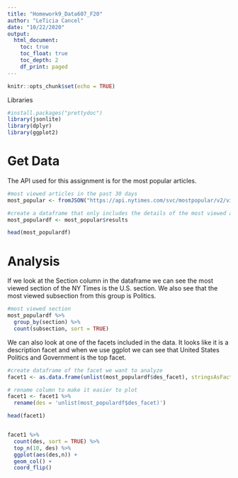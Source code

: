 ```yaml
---
title: "Homework9_Data607_F20"
author: "LeTicia Cancel"
date: "10/22/2020"
output: 
  html_document:
    toc: true
    toc_float: true
    toc_depth: 2
    df_print: paged
---
```


```r
knitr::opts_chunk$set(echo = TRUE)
```

Libraries
```r
#install.packages("prettydoc")
library(jsonlite)
library(dplyr)
library(ggplot2)
```

# Get Data

The API used for this assignment is for the most popular articles.
```r
#most viewed articles in the past 30 days
most_popular <- fromJSON("https://api.nytimes.com/svc/mostpopular/v2/viewed/30.json?api-key=PznXIQ8GgeAC84XdXYy34uS8IGQhqqyA")

#create a dataframe that only includes the details of the most viewed articles
most_populardf <- most_popular$results

head(most_populardf)

```

# Analysis

If we look at the Section column in the dataframe we can see the most viewed section of the NY Times is the U.S. section. We also see that the most viewed subsection from this group is Politics. 
```r
#most viewed section
most_populardf %>%
  group_by(section) %>%
  count(subsection, sort = TRUE)
```

We can also look at one of the facets included in the data. It looks like it is a description facet and when we use ggplot we can see that United States Politics and Government is the top facet. 
```r
#create dataframe of the facet we want to analyze
facet1 <- as.data.frame(unlist(most_populardf$des_facet), stringsAsFactors = FALSE)

# rename column to make it easier to plot
facet1 <- facet1 %>%
  rename(des = 'unlist(most_populardf$des_facet)')

head(facet1)


facet1 %>%
  count(des, sort = TRUE) %>%
  top_n(10, des) %>%
  ggplot(aes(des,n)) +
  geom_col() +
  coord_flip()
```

